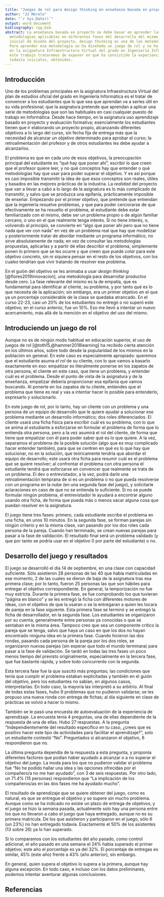 ```yaml
---
title: "Juegos de rol para design thinking en enseñanza basada en proyecto"
author: "JJ Merelo"
date: "`r Sys.Date()`"
output: word_document
bibliography: rpg.bib
abstract: La enseñanza basada en proyecto se debe basar en aprender las diferentes
  metodologías aplicables en diferentes fases del desarrollo del mismo. En la fase
  inicial de diseño del proyecto, design thinking es una de las metodologías más aceptadas.
  Para aprender esa metodología se ha diseñado un juego de rol y se ha hecho una experiencia
  en la asignatura Infraestructura Virtual del grado en Ingeniería Informática. En
  este trabajo trataremos de exponer en qué ha consistido la experiencia y los resultados,
  todavía iniciales, obtenidos.
---
```


## Introducción

Uno de los problemas principales en la asignatura Infraestructura Virtual del plan de estudios oficial del grado en Ingeniería Informática es el tratar de convencer a los estudiantes que lo que sea que aprendan va a serles útil en su vida profesional; que la asignatura pretende que aprendan a aplicar una serie de metodologías que son las habituales en casi cualquier puesto de trabajo en Informática. Desde hace tiempo, en la asignatura uso aprendizaje basado en proyecto y evaluación formativa; esencialmente los estudiantes tienen que ir elaborando un proyecto propio, alcanzando diferentes objetivos a lo largo del curso, sin fecha fija de entrega más que la necesidad de alcanzar un objetivo determinado para aprobar el curso; la retroalimentación del profesor y de otros estudiantes les debe ayudar a alcanzarlos.

El problema es que en cada uno de esos objetivos, la preocupación principal del estudiante es "qué hay que poner ahí", escribir lo que creen que el profesor quiere leer, y no qué conceptos hay que entender o qué metodologías hay que usar para poder superar el objetivo. Y es así porque es casi imposible transmitir la idea de que esos conceptos son reales, útiles y basados en las mejores prácticas de la industria. La *realidad* del proyecto que van a llevar a cabo a lo largo de la asignatura es lo más complicado de transmitir, y salvo que se produzca una epifanía, prácticamente imposible de enseñar. Empezando por el primer objetivo, que pretende que entiendan que la ingeniería resuelve problemas, y que para poder cerciorarse de que efectivamente se ha resuelto el problema, el estudiante debe estar familiarizado con el mismo, debe ser un problema propio o de algún familiar cercano, o uno en el que realmente tenga interés. Si no tiene interés, o, volviendo al principio, se convierte en "algo que poner ahí pero que no tiene nada que ver con nada" en vez de un problema real que hay que modelizar y posteriormente tratar de abordar mediante un programa informático, no sirve absolutamente de nada; en vez de consultar las metodologías propuestas, aplicarlas y a partir de ellas describir el problema, simplemente ponen lo primero que se les ocurre y que creen que puede *colar* para este objetivo concreto, sin ni siquiera pensar en el resto de los objetivos, con los cuales tendrían que vivir tratando de resolver ese problema.


En el guión del objetivo se les animaba a usar *design thinking* [@flores2019innovacion], una metodología para desarrollar productos desde cero. La fase relevante del mismo es la de empatía, que es fundamental para identificar al cliente, su problema, y por tanto qué es lo que necesita de la aplicación; sin embargo, era un primer objetivo en el que ya un porcentaje considerable de la clase se quedaba atrancado. En el curso 22-23, casi un 20% de los estudiantes no entregó o no superó este objetivo; en el curso anterior, fue un 10%. Eso me llevó a intentar un nuevo acercamiento, más allá de la mención en el objetivo del uso del mismo.

## Introduciendo un juego de rol

Aunque no es de ningún modo habitual en educación superior, el uso de juegos de rol [@toth15,@hammer2018learning] ha recibido cierta atención en los últimos años, sobre todo desde la popularidad de los mismos en la población en general. En este caso es especialmente apropiado: queremos que el estudiante asuma *el rol* de su cliente, con lo que vamos a basarlo exactamente en eso: empatizar es literalmente ponerse en los zapatos de otra persona, el cliente en este caso, que tiene un problema, y entender cuál es el problema. Desde el punto de vista de la asignatura y de la enseñanza, empatizar debería proporcionar esa epifanía que vamos buscando. Al ponerte en los zapatos de tu cliente, entiendes que el problema que tiene es real y vas a intentar hacer lo posible para entenderlo, expresarlo y solucionarlo.

En este juego de rol, por lo tanto, hay un cliente con un problema y una persona de un equipo de desarrollo que le quiere ayudar a solucionar ese problema mediante un desarrollo informático; dos roles diferenciados. El cliente usará una ficha física para escribir cuál es su problema, con lo que se anima al estudiante a esforzarse en formular el problema de forma que lo entienda otra persona, pero a la vez asumirá el rol del cliente, de forma que tiene que empatizar con él para poder saber qué es lo que quiere. A la vez, separamos el problema de la posible solución (algo que es muy complicado hacer entender también), para que se centren en qué es lo que hay que solucionar, no en la solución, que teóricamente tendría que abordar el equipo de desarrollo; este usará otra ficha para resumir cuál es el problema que se quiere resolver; al confrontar el problema con otra persona el estudiante tendrá que esforzarse en convencer que realmente se trata de un problema. El dev o entrevistador, a la vez, podrá darle una retroalimentación temprana de si es un problema o no que pueda resolverse con un programa en la nube (en una segunda fase del juego), y solicitarle aclaraciones en caso de que no se entienda lo suficiente. Si no se puede formular ningún problema, el entrevistador le ayudará a encontrar alguno usando otra ficha, de forma que pueda más o menos sacar alguna cosa que puedan resolver en la asignatura.

El juego tiene tres fases: primero, cada estudiante escribe el problema en una ficha, en unos 10 minutos. En la segunda fase, se forman parejas sin ningún criterio y en la misma clase, van pasando por los dos roles cada persona de la pareja. Cuando han terminado, se crean nuevas parejas para pasar a la fase de validación. El resultado final será un problema validado (y que por tanto se podría usar en el objetivo 0 por parte del estudiante) o no.

## Desarrollo del juego y resultados

El juego se desarrolló el día 14 de septiembre, en una clase con capacidad suficiente. Sólo asistieron 28 personas de las 40 que había matriculadas en ese momento, 2 de las cuales se dieron de baja de la asignatura tras esa primera clase; por lo tanto, fueron 25 personas las que son hábiles para entregar el objetivo correspondiente. En general, la temporización no fue muy estricta. Durante la primera fase, se fue comprobando los que tuvieran "página en blanco" y se les entregó la ficha con diferentes motores de ideas, con el objetivo de que la usaran o se la entregaran a quien les tocara de pareja en la fase siguiente. Esta primera fase se terminó y se entregó la ficha de desarrollador, en la segunda fase. Los estudiantes se organizaron por su cuenta, generalmente entre personas ya conocidas o que se sentaban en la misma área. Tampoco creo que sea un componente crítico la pareja que se tenga, salvo que haya un caso en que los dos no hayan encontrado ninguna idea en la primera fase. Cuando hicieron las dos rondas, pasando cada persona de la pareja por los dos roles, se organizaron nuevas parejas (sin esperar que todo el mundo terminara) para pasar a la fase de validación. Se tardó en todas las tres fases un poco menos tiempo del previsto originalmente, especialmente en la tercera fase, que fue bastante rápida, y sobre todo concurrente con la segunda.

Esta tercera fase fue la que suscitó más preguntas; las condiciones que tenía que cumplir el problema estaban explicitadas y también en el guión del objetivo, pero los estudiantes no sabían, en algunos casos, interpretarlas. En todo caso, la mayoría las interpretó a su arbitrio. Al final de todas estas fases, hubo 9 problemas que no pudieron validarse; se les propuso una nueva ronda con entrega de fichas; al día siguiente en clase de prácticas se volvió a hacer lo mismo.

También se le pasó una encuesta de autoevaluación de la experiencia de aprendizaje. La encuesta tenía 4 preguntas, una de ellas dependiente de la respuesta de una de ellas. Hubo 27 respuestas. A la pregunta "Independientemente del resultado específico en tu caso, ¿crees que es positivo hacer este tipo de actividades para facilitar el aprendizaje?", solo un estudiante contestó "No". Preguntados si alcanzaron el objetivo, 6 respondieron que no.

La última pregunta dependía de la respuesta a esta pregunta, y proponía diferentes factores que podían haber ayudado a alcanzar o a no superar el objetivo del juego. La moda para los que no pudieron validar el problema fue "No he podido hallar una idea y las opciones ofrecidas por el compañero/a no me han ayudado", con 3 de seis respuestas. Por otro lado, un 71.4% (15 personas) respondieron que "La implicación de los compañeros/as en las dos fases me ha ayudado mucho".

El resultado de aprendizaje que se quiere obtener del juego, como es natural, es que se entregue el objetivo y se supere sin mucho problema. Aunque como se ha indicado no existe un plazo de entrega de objetivos, y el juego se hizo la semana pasada, actualmente solo hay una persona entre los que no llevaron a cabo el juego que haya entregado, aunque no es su primera matrícula. De los que asistieron y participaron en el juego, sólo 6 (un 23%) no han entregado todavía. Exactamente el 50% de los asistentes (13 sobre 26) ya lo han superado.

Si lo comparamos con los estudiantes del año pasado, como control adicional, el año pasado en una semana el 24% había superado el primer objetivo; este año el porcentaje es ya del 32%. El porcentaje de entregas es similar, 45% (este año) frente a 43% (año anterior), sin embargo.

En general, quien supera el objetivo lo supera a la primera, aunque hay alguna excepción. En todo caso, e incluso con los datos preliminares, podemos intentar aventurar algunas conclusiones.

## 









## Referencias
